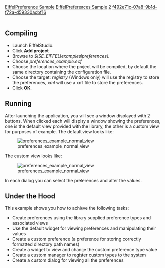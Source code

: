 [[Property:title|EiffelPreference Sample]]
[[Property:link_title|EiffelPreferences Sample]]
[[Property:weight|2]]
[[Property:uuid|f492e71c-07a8-9b1d-f72a-d59330acbf16]]
<br/>
<br/>

==Compiling==

* Launch EiffelStudio. 
* Click '''Add project'''
* Browse to ''$ISE_EIFFEL\examples\preferences\''. 
* Choose ''preferences_example.ecf''
* Choose the location where the project will be compiled, by default the same directory containing the configuration file. 
* Choose the target: ''registry'' (Windows only) will use the registry to store the preferences, ''xml'' will use a xml file to store the preferences.
* Click '''OK'''. 


==Running==

After launching the application, you will see a window displayed with 2 buttons. When clicked each will display a window showing the preferences, one is the default view provided with the library, the other is a custom view for purposes of example. The default view looks like:

[[Image:normal|preferences_example_normal_view]]  

The custom view looks like: 

[[Image:custom|preferences_example_normal_view]]  

In each dialog you can select the preferences and alter the values. 
==Under the Hood==

This example shows you how to achieve the following tasks: 

* Create preferences using the library supplied preference types and associated views
* Use the default widget for viewing preferences and manipulating their values
* Create a custom preference (a preference for storing correctly formatted directory path names)
* Create a widget to view and change the custom preference type value
* Create a custom manager to register custom types to the system
* Create a custom dialog for viewing all the preferences






